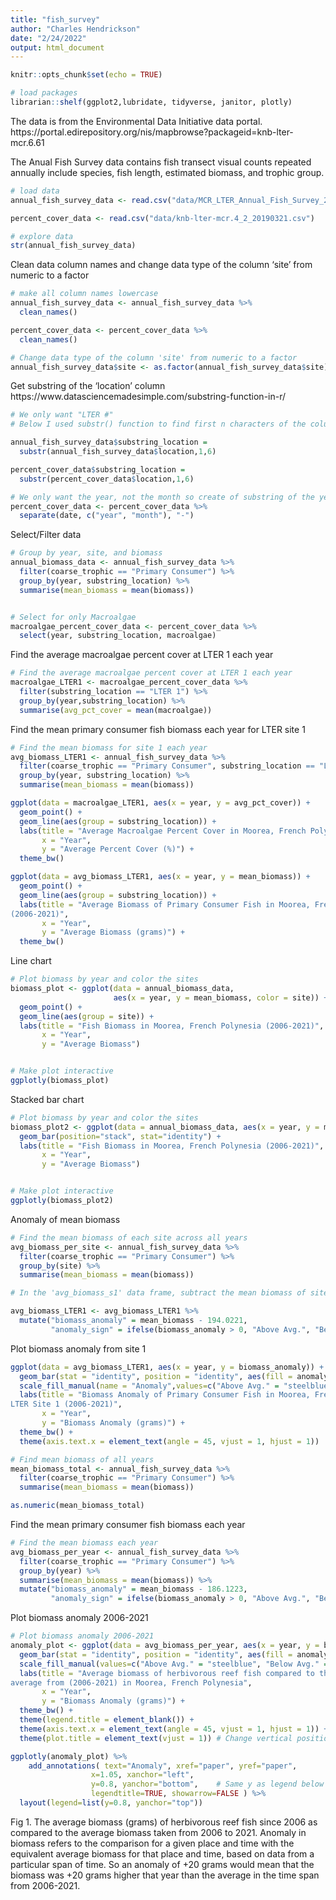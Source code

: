 ```yaml
---
title: "fish_survey"
author: "Charles Hendrickson"
date: "2/24/2022"
output: html_document
---
```


```r
knitr::opts_chunk$set(echo = TRUE)
```


```r
# load packages
librarian::shelf(ggplot2,lubridate, tidyverse, janitor, plotly)
```


The data is from the Environmental Data Initiative data portal. https://portal.edirepository.org/nis/mapbrowse?packageid=knb-lter-mcr.6.61

The Anual Fish Survey data contains fish transect visual counts repeated annually include species, fish length, estimated biomass, and trophic group.
```r
# load data
annual_fish_survey_data <- read.csv("data/MCR_LTER_Annual_Fish_Survey_20220119.csv")

percent_cover_data <- read.csv("data/knb-lter-mcr.4_2_20190321.csv")

```


```r
# explore data
str(annual_fish_survey_data)
```

Clean data column names and change data type of the column 'site' from numeric to a factor
```r
# make all column names lowercase 
annual_fish_survey_data <- annual_fish_survey_data %>%
  clean_names()

percent_cover_data <- percent_cover_data %>% 
  clean_names()

# Change data type of the column 'site' from numeric to a factor
annual_fish_survey_data$site <- as.factor(annual_fish_survey_data$site)

```

Get substring of the 'location' column 
https://www.datasciencemadesimple.com/substring-function-in-r/

```r
# We only want "LTER #" 
# Below I used substr() function to find first n characters of the column in R. substr() function takes column name, starting position and length of the strings as argument, which will return the substring of the specific column as shown below.

annual_fish_survey_data$substring_location = 
  substr(annual_fish_survey_data$location,1,6)

percent_cover_data$substring_location = 
  substr(percent_cover_data$location,1,6)

# We only want the year, not the month so create of substring of the year column. 
percent_cover_data <- percent_cover_data %>%
  separate(date, c("year", "month"), "-")

```


Select/Filter data 
```r
# Group by year, site, and biomass
annual_biomass_data <- annual_fish_survey_data %>%
  filter(coarse_trophic == "Primary Consumer") %>% 
  group_by(year, substring_location) %>%
  summarise(mean_biomass = mean(biomass))


# Select for only Macroalgae 
macroalgae_percent_cover_data <- percent_cover_data %>% 
  select(year, substring_location, macroalgae)

```


Find the average macroalgae percent cover at LTER 1 each year 
```r
# Find the average macroalgae percent cover at LTER 1 each year 
macroalgae_LTER1 <- macroalgae_percent_cover_data %>% 
  filter(substring_location == "LTER 1") %>% 
  group_by(year,substring_location) %>% 
  summarise(avg_pct_cover = mean(macroalgae))

```

Find the mean primary consumer fish biomass each year for LTER site 1
```r
# Find the mean biomass for site 1 each year 
avg_biomass_LTER1 <- annual_fish_survey_data %>%
  filter(coarse_trophic == "Primary Consumer", substring_location == "LTER 1") %>% 
  group_by(year, substring_location) %>%
  summarise(mean_biomass = mean(biomass))
```


```r
ggplot(data = macroalgae_LTER1, aes(x = year, y = avg_pct_cover)) +
  geom_point() + 
  geom_line(aes(group = substring_location)) +
  labs(title = "Average Macroalgae Percent Cover in Moorea, French Polynesia (2006-2021)",
       x = "Year",
       y = "Average Percent Cover (%)") +
  theme_bw()
```


```r
ggplot(data = avg_biomass_LTER1, aes(x = year, y = mean_biomass)) +
  geom_point() +
  geom_line(aes(group = substring_location)) +
  labs(title = "Average Biomass of Primary Consumer Fish in Moorea, French Polynesia 
(2006-2021)",
       x = "Year",
       y = "Average Biomass (grams)") +
  theme_bw()
```


Line chart 
```r
# Plot biomass by year and color the sites
biomass_plot <- ggplot(data = annual_biomass_data, 
                       aes(x = year, y = mean_biomass, color = site)) +
  geom_point() + 
  geom_line(aes(group = site)) +
  labs(title = "Fish Biomass in Moorea, French Polynesia (2006-2021)",
       x = "Year",
       y = "Average Biomass")


# Make plot interactive 
ggplotly(biomass_plot)
```


Stacked bar chart 
```r
# Plot biomass by year and color the sites
biomass_plot2 <- ggplot(data = annual_biomass_data, aes(x = year, y = mean_biomass, fill = site)) +
  geom_bar(position="stack", stat="identity") +
  labs(title = "Fish Biomass in Moorea, French Polynesia (2006-2021)",
       x = "Year",
       y = "Average Biomass")


# Make plot interactive 
ggplotly(biomass_plot2)
```


Anomaly of mean biomass  
```r
# Find the mean biomass of each site across all years 
avg_biomass_per_site <- annual_fish_survey_data %>%
  filter(coarse_trophic == "Primary Consumer") %>% 
  group_by(site) %>%
  summarise(mean_biomass = mean(biomass))

# In the 'avg_biomass_s1' data frame, subtract the mean biomass of site 1 across all years 'avg_biomass_total$mean_biomass'by the mean biomass for site 1 each year (Normalize the site 1 data to make an anomaly)

avg_biomass_LTER1 <- avg_biomass_LTER1 %>% 
  mutate("biomass_anomaly" = mean_biomass - 194.0221,
         "anomaly_sign" = ifelse(biomass_anomaly > 0, "Above Avg.", "Below Avg."))

```

Plot biomass anomaly from site 1 
```r
ggplot(data = avg_biomass_LTER1, aes(x = year, y = biomass_anomaly)) +
  geom_bar(stat = "identity", position = "identity", aes(fill = anomaly_sign)) +
  scale_fill_manual(name = "Anomaly",values=c("Above Avg." = "steelblue", "Below Avg." = "firebrick1")) +
  labs(title = "Biomass Anomaly of Primary Consumer Fish in Moorea, French Polynesia 
LTER Site 1 (2006-2021)",
       x = "Year",
       y = "Biomass Anomaly (grams)") +
  theme_bw() +
  theme(axis.text.x = element_text(angle = 45, vjust = 1, hjust = 1))
```



```r
# Find mean biomass of all years 
mean_biomass_total <- annual_fish_survey_data %>% 
  filter(coarse_trophic == "Primary Consumer") %>% 
  summarise(mean_biomass = mean(biomass))

as.numeric(mean_biomass_total)
```

Find the mean primary consumer fish biomass each year 
```r
# Find the mean biomass each year 
avg_biomass_per_year <- annual_fish_survey_data %>%
  filter(coarse_trophic == "Primary Consumer") %>% 
  group_by(year) %>%
  summarise(mean_biomass = mean(biomass)) %>% 
  mutate("biomass_anomaly" = mean_biomass - 186.1223,
         "anomaly_sign" = ifelse(biomass_anomaly > 0, "Above Avg.", "Below Avg."))
```


Plot biomass anomaly 2006-2021
```r
# Plot biomass anomaly 2006-2021
anomaly_plot <- ggplot(data = avg_biomass_per_year, aes(x = year, y = biomass_anomaly)) +
  geom_bar(stat = "identity", position = "identity", aes(fill = anomaly_sign)) +
  scale_fill_manual(values=c("Above Avg." = "steelblue", "Below Avg." = "firebrick1")) +
  labs(title = "Average biomass of herbivorous reef fish compared to the long-term 
average from (2006-2021) in Moorea, French Polynesia",
       x = "Year",
       y = "Biomass Anomaly (grams)") +
  theme_bw() +
  theme(legend.title = element_blank()) +
  theme(axis.text.x = element_text(angle = 45, vjust = 1, hjust = 1)) +
  theme(plot.title = element_text(vjust = 1)) # Change vertical position

ggplotly(anomaly_plot) %>% 
    add_annotations( text="Anomaly", xref="paper", yref="paper",
                  x=1.05, xanchor="left",
                  y=0.8, yanchor="bottom",    # Same y as legend below
                  legendtitle=TRUE, showarrow=FALSE ) %>%
  layout(legend=list(y=0.8, yanchor="top"))
```

Fig 1. The average biomass (grams) of herbivorous reef fish since 2006 as compared to the average biomass taken from 2006 to 2021. Anomaly in biomass refers to the comparison for a given place and time with the equivalent average biomass for that place and time, based on data from a particular span of time. So an anomaly of +20 grams would mean that the biomass was +20 grams higher that year than the average in the time span from 2006-2021. 




























